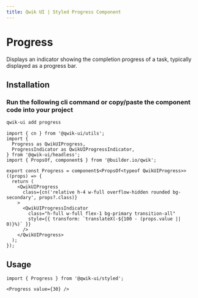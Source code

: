 ```yaml
---
title: Qwik UI | Styled Progress Component
---
```



<StatusBanner status={statusByComponent.styled.Progress} />

# Progress

Displays an indicator showing the completion progress of a task, typically displayed as a progress bar.

<Showcase name="hero" />

## Installation

### Run the following cli command or copy/paste the component code into your project

```sh
qwik-ui add progress
```

```tsx
import { cn } from '@qwik-ui/utils';
import {
  Progress as QwikUIProgress,
  ProgressIndicator as QwikUIProgressIndicator,
} from '@qwik-ui/headless';
import { PropsOf, component$ } from '@builder.io/qwik';

export const Progress = component$<PropsOf<typeof QwikUIProgress>>((props) => {
  return (
    <QwikUIProgress
      class={cn('relative h-4 w-full overflow-hidden rounded bg-secondary', props?.class)}
    >
      <QwikUIProgressIndicator
        class="h-full w-full flex-1 bg-primary transition-all"
        style={{ transform: `translateX(-${100 - (props.value || 0)}%)` }}
      />
    </QwikUIProgress>
  );
});
```

## Usage

```tsx
import { Progress } from '@qwik-ui/styled';
```

```tsx
<Progress value={30} />
```
